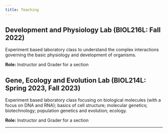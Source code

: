 ```yaml
---
title: Teaching
---
```


## Development and Physiology Lab (BIOL216L: Fall 2022)

Experiment based laboratory class to understand the complex interactions governing the basic physiology and development of organisms. 

**Role:** Instructor and Grader for a section

## Gene, Ecology and Evolution Lab (BIOL214L: Spring 2023, Fall 2023)

Experiment based laboratory class focusing on biological molecules (with a focus on DNA and RNA); basics of cell structure; molecular genetics; biotechnology; population genetics and evolution; ecology.

**Role:** Instructor and Grader for a section

----
